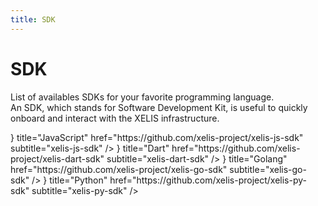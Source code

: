 ```yaml
---
title: SDK
---
```



# SDK

List of availables SDKs for your favorite programming language.  
An SDK, which stands for Software Development Kit, is useful to quickly onboard and interact with the XELIS infrastructure.

<Cards>
  <Card icon={<FontAwesomeIcon icon={faJs} />} title="JavaScript" href="https://github.com/xelis-project/xelis-js-sdk" subtitle="xelis-js-sdk" />
  <Card icon={<FontAwesomeIcon icon={faCode} />} title="Dart" href="https://github.com/xelis-project/xelis-dart-sdk" subtitle="xelis-dart-sdk" />
  <Card icon={<FontAwesomeIcon icon={faGolang} />} title="Golang" href="https://github.com/xelis-project/xelis-go-sdk" subtitle="xelis-go-sdk" />
  <Card icon={<FontAwesomeIcon icon={faPython} />} title="Python" href="https://github.com/xelis-project/xelis-py-sdk" subtitle="xelis-py-sdk" />
</Cards>
